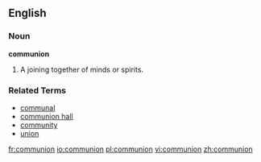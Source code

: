 {{see|Communion}}
==English==

===Noun===
'''communion'''

# A joining together of minds or spirits.

===Related Terms===
*[[communal]]
*[[communion hall]]
*[[community]]
*[[union]]

[[fr:communion]]
[[io:communion]]
[[pl:communion]]
[[vi:communion]]
[[zh:communion]]